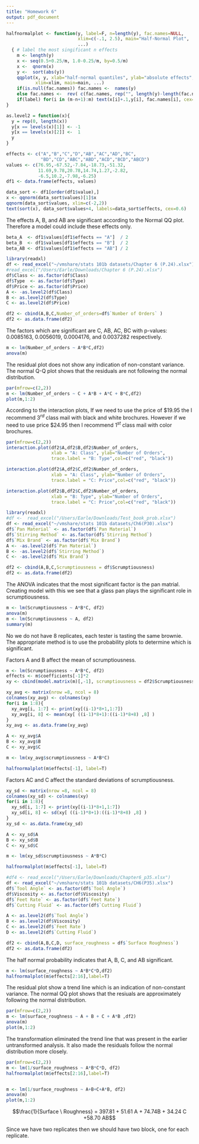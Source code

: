 ```yaml
---
title: "Homework 6"
output: pdf_document
---
```


\begin{center}
Earle Aguilar \\
804501476 \\
2017-02-24
\end{center}


```r
halfnormalplot <- function(y, label=F, n=length(y), fac.names=NULL,
                           xlim=c(-.1, 2.5), main="Half-Normal Plot", 
                           ...)
  { # label the most singificant n effects 
    m <- length(y)
    x <- seq(0.5+0.25/m, 1.0-0.25/m, by=0.5/m)
    x <-  qnorm(x)
    y <-  sort(abs(y))
    qqplot(x, y, xlab="half-normal quantiles", ylab="absolute effects",
           xlim=xlim, main=main, ...)
    if(is.null(fac.names)) fac.names <-  names(y)
    else fac.names <-  rev( c(fac.names, rep("", length(y)-length(fac.names)) ) )
    if(label) for(i in (m-n+1):m) text(x[i]+.1,y[i], fac.names[i], cex=0.8)  
}

as.level2 = function(x){
  y = rep(0, length(x))
  y[x == levels(x)[1]] <- -1
  y[x == levels(x)[2]] <-  1
  y
}
```

\section{6.17}
```r
effects <- c("A","B","C","D","AB","AC","AD","BC",
             "BD","CD","ABC","ABD","ACD","BCD","ABCD")
values <- c(76.95,-67.52,-7.84,-18.73,-51.32,
            11.69,9.78,20.78,14.74,1.27,-2.82,
            -6.5,10.2,-7.98,-6.25)
df1 <- data.frame(effects, values)
```
\subsection{a}
```r
data_sort <- df1[order(df1$value),]
x <- qqnorm(data_sort$values)[1]$x
qqnorm(data_sort$values, xlim=c(-2,2))
text(sort(x), data_sort$values+4, labels=data_sort$effects, cex=0.6)
```

\subsection{b}
The effects A, B, and AB are significant according to the Normal QQ plot. Therefore a model could include these effects only.

```r
beta_A  <- df1$values[df1$effects == "A"]  / 2
beta_B  <- df1$values[df1$effects == "B"]  / 2
beta_AB <- df1$values[df1$effects == "AB"] / 2
```

\section{6.24}
```r
library(readxl)
df <- read_excel("~/vmshare/stats 101b datasets/Chapter 6 (P.24).xlsx")
#read_excel("/Users/Earle/Downloads/Chapter 6 (P.24).xlsx")
df$Class <- as.factor(df$Class)
df$Type  <- as.factor(df$Type)
df$Price <- as.factor(df$Price)
A <- -as.level2(df$Class)
B <- as.level2(df$Type)
C <- as.level2(df$Price)

df2 <- cbind(A,B,C,Number_of_orders=df$`Number of Orders` )
df2 <- as.data.frame(df2)
```

\subsection{a}
The factors which are significant are C, AB, AC, BC with p-values: $0.0085163$, $0.0056019$, $0.0004176$, and $0.0037282$ respectively.
```r
m <- lm(Number_of_orders ~ A*B*C,df2)
anova(m)
```
\subsection{b}
The residual plot does not show any indication of non-constant variance. The normal Q-Q plot shows that the residuals are not following the normal distribution.
```r
par(mfrow=c(2,2))
m <- lm(Number_of_orders ~ C + A*B + A*C + B*C,df2)
plot(m,1:2)
```
\subsection{c}
According to the interaction plots, If we need to use the price of $\$19.95$ the I recommend $3^{rd}$ class mail with black and white brochures. However if we need to use price $\$24.95$ then I recommend $1^{st}$ class mail with color brochures.
```r
par(mfrow=c(2,2))
interaction.plot(df2$A,df2$B,df2$Number_of_orders,
                 xlab = "A: Class", ylab="Number of Orders",
                 trace.label = "B: Type",col=c("red", "black"))

interaction.plot(df2$A,df2$C,df2$Number_of_orders,
                 xlab = "A: Class", ylab="Number of Orders",
                 trace.label = "C: Price",col=c("red", "black"))

interaction.plot(df2$B,df2$C,df2$Number_of_orders,
                 xlab = "B: Type", ylab="Number of Orders",
                 trace.label = "C: Price",col=c("red", "black"))
```
\section{6.30} 
```r
library(readxl)
#df <-  read_excel("/Users/Earle/Downloads/Test_book_prob.xlsx")
df <- read_excel("~/vmshare/stats 101b datasets/Ch6(P30).xlsx")
df$`Pan Material` <- as.factor(df$`Pan Material`)
df$`Stirring Method` <- as.factor(df$`Stirring Method`)
df$`Mix Brand` <- as.factor(df$`Mix Brand`)
A <- -as.level2(df$`Pan Material`)
B <- -as.level2(df$`Stirring Method`)
C <- -as.level2(df$`Mix Brand`)

df2 <- cbind(A,B,C,Scrumptiousness = df$Scrumptiousness)
df2 <- as.data.frame(df2)
```
\subsection{a)}

The ANOVA indicates that the most significant factor is the pan matrial. Creating model with this we see that a glass pan plays the significant role in scrumptiousness.

```r
m <- lm(Scrumptiousness ~ A*B*C, df2)
anova(m)
m <- lm(Scrumptiousness ~ A, df2)
summary(m)
```
\subsection{b)}

No we do not have 8 replicates, each tester is tasting the same brownie. The appropriate method is to use the probability plots to determine which is significant.

\subsection{c)}

\textbf{Average:}

Factors A and B affect the mean of scrumptiousness. 

```r
m <- lm(Scrumptiousness ~ A*B*C, df2)
effects <- m$coefficients[-1]*2
xy <- cbind(model.matrix(m)[,-1], scrumptiousness = df2$Scrumptiousness)

xy_avg <- matrix(nrow =8, ncol = 8)
colnames(xy_avg) <- colnames(xy)
for(i in 1:8){
  xy_avg[i, 1:7] <- print(xy[(i-1)*8+1,1:7])
  xy_avg[i, 8] <- mean(xy[ ((i-1)*8+1):((i-1)*8+8) ,8] )
} 
xy_avg <- as.data.frame(xy_avg)

A <- xy_avg$A
B <- xy_avg$B
C <- xy_avg$C

m <- lm(xy_avg$scrumptiousness ~ A*B*C)

halfnormalplot(m$effects[-1], label=T)
```
\textbf{Standard Deviation:}
Factors AC and C affect the standard deviations of scrumptiousness.

```r
xy_sd <- matrix(nrow =8, ncol = 8)
colnames(xy_sd) <- colnames(xy)
for(i in 1:8){
  xy_sd[i, 1:7] <- print(xy[(i-1)*8+1,1:7])
  xy_sd[i, 8] <- sd(xy[ ((i-1)*8+1):((i-1)*8+8) ,8] )
}
xy_sd <- as.data.frame(xy_sd)

A <- xy_sd$A
B <- xy_sd$B 
C <- xy_sd$C

m <- lm(xy_sd$scrumptiousness ~ A*B*C)

halfnormalplot(m$effects[-1], label=T)
```
\section{6.35}
```r
#df4 <- read_excel("/Users/Earle/Downloads/Chapter6_p35.xlsx")
df <- read_excel("~/vmshare/stats 101b datasets/CH6(P35).xlsx")
df$`Tool Angle` <- as.factor(df$`Tool Angle`)
df$Viscosity <- as.factor(df$Viscosity)
df$`Feet Rate` <- as.factor(df$`Feet Rate`)
df$`Cutting Fluid` <- as.factor(df$`Cutting Fluid`)

A <- as.level2(df$`Tool Angle`)
B <- as.level2(df$Viscosity)
C <- as.level2(df$`Feet Rate`)
D <- as.level2(df$`Cutting Fluid`)

df2 <- cbind(A,B,C,D, surface_roughness = df$`Surface Roughness`)
df2 <- as.data.frame(df2)
```

\subsection{a}
The half normal probability indicates that A, B, C, and AB significant.
```r
m <- lm(surface_roughness ~ A*B*C*D,df2)
halfnormalplot(m$effects[2:16],label=T)
```
\subsection{b}
The residual plot show a trend line which is an indication of non-constant variance. The normal QQ plot shows that the resiuals are approximately following the normal distribution.
```r
par(mfrow=c(2,2))
m <- lm(surface_roughness ~ A + B + C + A*B ,df2)
anova(m)
plot(m,1:2)
```
\subsection{c}
The transformation eliminated the trend line that was present in the earlier untransformed analysis. It also made the residuals follow the normal distribution more closely.
```r
par(mfrow=c(2,2))
m <- lm(1/surface_roughness ~ A*B*C*D, df2)
halfnormalplot(m$effects[2:16],label=T)


m <- lm(1/surface_roughness ~ A+B+C+A*B, df2)
anova(m)
plot(m,1:2)
```
\subsection{d}
$$\frac{1}{Surface \ Roughness} = 397.81 + 51.61 A + 74.74B + 34.24 C +58.70 AB$$
\section{6.45}
\begin{align}
2*\hat{\beta} \pm t_{\frac{\alpha}{2}, df_E} \times se(\hat{\beta})*2 \le 1.5 \\
2*\hat{\beta} \pm t_{\frac{\alpha}{2}, df_E} \times \sqrt{V(2\hat{\beta})} *2 \le 1.5 \\
2*\hat{\beta} \pm t_{\frac{\alpha}{2}, df_E} \times \sqrt{4V(\hat{\beta})} *2 \le 1.5 \\
2*\hat{\beta} \pm t_{\frac{\alpha}{2}, df_E} \times 2*\sqrt{\frac{\sigma^2}{n*2^k}} *2 \le 1.5 \\
2*\hat{\beta} \pm t_{\frac{\alpha}{2}, df_E} \times 4*\sqrt{\frac{1}{2n}} \le 1.5 \\
2*\hat{\beta} \pm t_{0.975, 8n-8} \times \sqrt{\frac{8}{n}} \le 1.5 \\
\end{align}

\section{7.14}
Since we have two replicates then we should have two block, one for each replicate.









